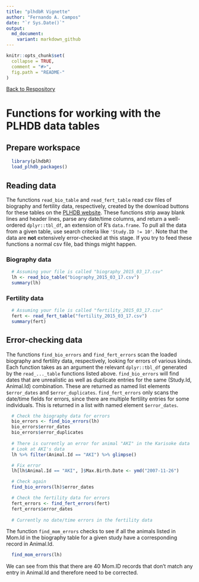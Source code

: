 ```yaml
---
title: "plhdbR Vignette"
author: "Fernando A. Campos"
date: "`r Sys.Date()`"
output:
  md_document:
    variant: markdown_github
---
```


```r
knitr::opts_chunk$set(
  collapse = TRUE,
  comment = "#>",
  fig.path = "README-"
)
```

[Back to Respository](https://github.com/camposfa/plhdbR)

# Functions for working with the PLHDB data tables

## Prepare workspace

```r
  library(plhdbR)
  load_plhdb_packages()
```

## Reading data

The functions `read_bio_table` and `read_fert_table` read csv files of biography and fertility data, respectively, created by the download buttons for these tables on the [PLHDB website](https://plhdb.org/). These functions strip away blank lines and header lines, parse any date/time columns, and return a well-ordered `dplyr::tbl_df`, an extension of R's `data.frame`. To pull all the data from a given table, use search criteria like `'Study.ID != 10'`. Note that the data are **not** extensively error-checked at this stage. If you try to feed these functions a normal csv file, bad things might happen.

### Biography data

```r
  # Assuming your file is called "biography_2015_03_17.csv"
  lh <- read_bio_table("biography_2015_03_17.csv")
  summary(lh)
```

### Fertility data

```r
  # Assuming your file is called "fertility_2015_03_17.csv"
  fert <- read_fert_table("fertility_2015_03_17.csv")
  summary(fert)
```

## Error-checking data

The functions `find_bio_errors` and `find_fert_errors` scan the loaded biography and fertility data, respectively, looking for errors of various kinds. Each function takes as an argument the relevant `dplyr::tbl_df` generated by the `read_..._table` functions listed above. `find_bio_errors` will find dates that are unrealistic as well as duplicate entries for the same (Study.Id, Animal.Id) combination. These are returned as named list elements `$error_dates` and `$error_duplicates`. `find_fert_errors` only scans the date/time fields for errors, since there are multiple fertility entries for some individuals. This is returned in a list with named element `$error_dates`.

```r
  # Check the biography data for errors
  bio_errors <- find_bio_errors(lh)
  bio_errors$error_dates
  bio_errors$error_duplicates
  
  # There is currently an error for animal "AKI" in the Karisoke data
  # Look at AKI's data
  lh %>% filter(Animal.Id == "AKI") %>% glimpse()

  # Fix error
  lh[lh$Animal.Id == "AKI", ]$Max.Birth.Date <- ymd("2007-11-26")

  # Check again
  find_bio_errors(lh)$error_dates

  # Check the fertility data for errors
  fert_errors <- find_fert_errors(fert)
  fert_errors$error_dates
  
  # Currently no date/time errors in the fertility data
```

The function `find_mom_errors` checks to see if all the animals listed in Mom.Id
in the biography table for a given study have a corresponding record in Animal.Id.

```r
  find_mom_errors(lh)
```

We can see from this that there are 40 Mom.ID records that don't match any entry
in Animal.Id and therefore need to be corrected.
